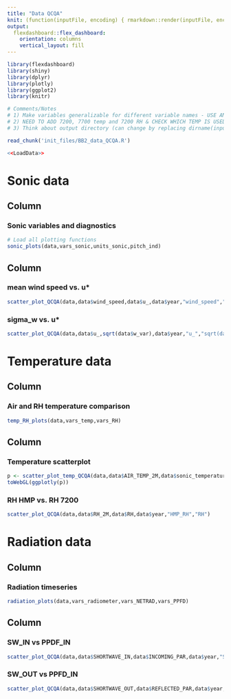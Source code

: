 ```yaml
---
title: "Data QCQA" 
knit: (function(inputFile, encoding) { rmarkdown::render(inputFile, encoding = encoding, output_file = file.path(dirname(inputFile), 'BB2_data_QCQA.html')) })
output: 
  flexdashboard::flex_dashboard:
    orientation: columns
    vertical_layout: fill
---
```

<!-- NOTES: 
1) Make sure to update file name in knit above (e.g., BB2_data_QCQA.html) 
2) Update init file below (e.g., BB2_data_QCQA.R) -->

```r
library(flexdashboard)
library(shiny)
library(dplyr)
library(plotly)
library(ggplot2)
library(knitr)
```

```r
# Comments/Notes
# 1) Make variables generalizable for different variable names - USE AMERIFLUX NAMES HERE
# 2) NEED TO ADD 7200, 7700 temp and 7200 RH & CHECK WHICH TEMP IS USED TO SONIC (cross wind corrected or no)
# 3) Think about output directory (can change by replacing dirname(inputFile) above)
```

<!-- specify init file to read -->
```r
read_chunk('init_files/BB2_data_QCQA.R')
```

```r
<<LoadData>>
```

Sonic data 
=======================================================================

Column {data-width=600}
-----------------------------------------------------------------------

### Sonic variables and diagnostics

```r
# Load all plotting functions
sonic_plots(data,vars_sonic,units_sonic,pitch_ind)
```

Column {data-width=400}
-----------------------------------------------------------------------

### mean wind speed vs. u*
```r
scatter_plot_QCQA(data,data$wind_speed,data$u_,data$year,"wind_speed","u_") 
```

### sigma_w vs. u*
```r
scatter_plot_QCQA(data,data$u_,sqrt(data$w_var),data$year,"u_","sqrt(data$w_var)")
```

Temperature data 
=======================================================================

Column {data-width=600}
-----------------------------------------------------------------------

### Air and RH temperature comparison 
```r
temp_RH_plots(data,vars_temp,vars_RH)
```

Column {data-width=400}
-----------------------------------------------------------------------

### Temperature scatterplot
```r
p <- scatter_plot_temp_QCQA(data,data$AIR_TEMP_2M,data$sonic_temperature-273.15,data$air_t_mean-273.15,c("sonic1","sonic2"),"AIR_TEMP_2M","Other Air Temperature")
toWebGL(ggplotly(p))
```

### RH HMP vs. RH 7200

```r
scatter_plot_QCQA(data,data$RH_2M,data$RH,data$year,"HMP_RH","RH")
```


Radiation data  
=======================================================================

Column {data-width=600}
-----------------------------------------------------------------------

### Radiation timeseries  
```r
radiation_plots(data,vars_radiometer,vars_NETRAD,vars_PPFD)
```

Column {data-width=400}
-----------------------------------------------------------------------

### SW_IN vs PPDF_IN
```r
scatter_plot_QCQA(data,data$SHORTWAVE_IN,data$INCOMING_PAR,data$year,"SHORTWAVE_IN","INCOMING_PAR")
```

### SW_OUT vs PPFD_IN

```r
scatter_plot_QCQA(data,data$SHORTWAVE_OUT,data$REFLECTED_PAR,data$year,"SHORTWAVE_OUT","REFLECTED_PAR")
```


